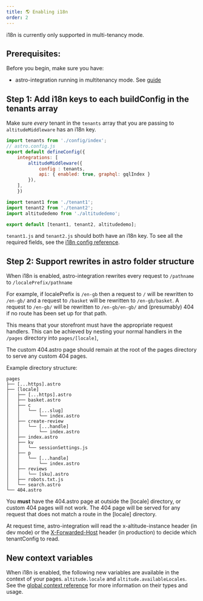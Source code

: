 ```yaml
---
title: 🌎 Enabling i18n
order: 2
---
```



<Aside type="caution">
    i18n is currently only supported in multi-tenancy mode.
</Aside>

## Prerequisites:

Before you begin, make sure you have: 

- astro-integration running in multitenancy mode. See [guide](../guides/enable-multitenancy)

## Step 1: Add i18n keys to each buildConfig in the tenants array

Make sure *every* tenant in the `tenants` array that you are passing to `altitudeMiddleware` has an i18n key.

```js
import tenants from './config/index';
// astro.config.js
export default defineConfig({
    integrations: [
        altitudeMiddleware({
            config : tenants,
            api: { enabled: true, graphql: gqlIndex }
        }),
    ],
    })
```

```js
import tenant1 from './tenant1';
import tenant2 from './tenant2';
import altitudedemo from './altitudedemo';

export default [tenant1, tenant2, altitudedemo];
```

`tenant1.js` and `tenant2.js` should both have an i18n key. To see all the required fields, see the [i18n config reference](docs/astro-integration/v2.0.0/reference/config/#i18n).

## Step 2: Support rewrites in astro folder structure

When i18n is enabled, astro-integration rewrites every request to `/pathname` to `/localePrefix/pathname` 

<Aside type="note">

For example, if localePrefix is `/en-gb` then a request to `/` will be rewritten to `/en-gb/` and a request to `/basket` will be rewritten to `/en-gb/basket`. A request to `/en-gb/` will be rewritten to `/en-gb/en-gb/` and (presumably) 404 if no route has been set up for that path.

</Aside>

This means that your storefront must have the appropriate request handlers. This can be achieved by nesting your normal handlers in the `/pages` directory into `pages/[locale]`, 

The custom 404.astro page should remain at the root of the pages directory to serve any custom 404 pages.

Example directory structure:

```text
pages
├── [...https].astro
├── [locale]
│   ├── [...https].astro
│   ├── basket.astro
│   ├── c
│   │   └── [...slug]
│   │       └── index.astro
│   ├── create-review
│   │   └── [...handle]
│   │       └── index.astro
│   ├── index.astro
│   ├── kv
│   │   └── sessionSettings.js
│   ├── p
│   │   └── [...handle]
│   │       └── index.astro
│   ├── reviews
│   │   └── [sku].astro
│   ├── robots.txt.js
│   └── search.astro
└── 404.astro
```

You **must** have the 404.astro page at outside the [locale] directory, or custom 404 pages will not work. The 404 page will be served for any request that does not match a route in the [locale] directory.

At request time, astro-integration will read the x-altitude-instance header (in dev mode) or the [X-Forwarded-Host](https://developer.mozilla.org/en-US/docs/Web/HTTP/Reference/Headers/X-Forwarded-Host) header (in production) to decide which tenantConfig to read.


## New context variables

When i18n is enabled, the following new variables are available in the context of your pages. `altitude.locale` and `altitude.availableLocales`. See the [global context reference](../reference/global-context) for more information on their types and usage.

